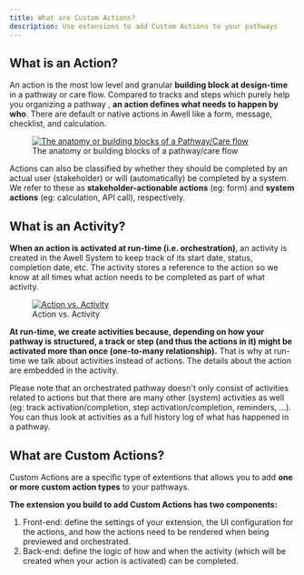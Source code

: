 ```yaml
---
title: What are Custom Actions?
description: Use extensions to add Custom Actions to your pathways
---
```


## What is an Action?

An action is the most low level and granular **building block at design-time** in a pathway or care flow. Compared to tracks and steps which purely help you organizing a pathway , **an action defines what needs to happen by who**. There are default or native actions in Awell like a form, message, checklist, and calculation.

<figure className="w-full flex flex-col justify-center text-center relative">
  <div className="dark:bg-[#F0F6FF] p-4 w-2/4 sm:w-[200px] mx-auto rounded-md">
    <a
      href="https://res.cloudinary.com/da7x4rzl4/image/upload/v1678902681/Developer%20portal/Design_time.png"
      target="_blank"
      title="The anatomy or building blocks of a Pathway/Care flow"
    >
      <img
        src="https://res.cloudinary.com/da7x4rzl4/image/upload/v1678902681/Developer%20portal/Design_time.png"
        alt="The anatomy or building blocks of a Pathway/Care flow"
      />
    </a>
  </div>
  <figcaption className="dark:text-slate-400 pt-2">
    The anatomy or building blocks of a pathway/care flow
  </figcaption>
</figure>

Actions can also be classified by whether they should be completed by an actual user (stakeholder) or will (automatically) be completed by a system. We refer to these as **stakeholder-actionable actions** (eg: form) and **system actions** (eg: calculation, API call), respectively.

## What is an Activity?

**When an action is activated at run-time (i.e. orchestration)**, an activity is created in the Awell System to keep track of its start date, status, completion date, etc. The activity stores a reference to the action so we know at all times what action needs to be completed as part of what activity.

<figure className="w-full flex flex-col justify-center text-center relative">
  <div className="bg-[#F0F6FF] p-12 w-full mx-auto rounded-md">
    <a
      href="https://res.cloudinary.com/da7x4rzl4/image/upload/v1678295646/Developer%20portal/action-activity.png"
      target="_blank"
      title="Action vs. Activity"
    >
      <img
        src="https://res.cloudinary.com/da7x4rzl4/image/upload/v1678295646/Developer%20portal/action-activity.png"
        alt="Action vs. Activity"
      />
    </a>
  </div>
  <figcaption className="dark:text-slate-400 pt-2">
    Action vs. Activity
  </figcaption>
</figure>

**At run-time, we create activities because, depending on how your pathway is structured, a track or step (and thus the actions in it) might be activated more than once (one-to-many relationship).** That is why at run-time we talk about activities instead of actions. The details about the action are embedded in the activity.

Please note that an orchestrated pathway doesn't only consist of activities related to actions but that there are many other (system) activities as well (eg: track activation/completion, step activation/completion, reminders, ...). You can thus look at activities as a full history log of what has happened in a pathway.

## What are Custom Actions?

Custom Actions are a specific type of extentions that allows you to add **one or more custom action types** to your pathways.

**The extension you build to add Custom Actions has two components:**

1. Front-end: define the settings of your extension, the UI configuration for the actions, and how the actions need to be rendered when being previewed and orchestrated.
2. Back-end: define the logic of how and when the activity (which will be created when your action is activated) can be completed.
